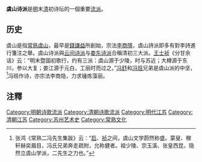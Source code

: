 '''虞山诗派'''是[[明朝|明]]末[[清朝|清]]初诗坛的一個重要[[流派|流派]]。

==历史==
虞山是指[[常熟|常熟]][[虞山|虞山]]，最早是[[錢謙益|錢謙益]]所創始，宗法[[李商隱|李商隱]]，虞山詩派即多有對李詩進行箋注之舉。虞山诗派與[[云间诗派|云间诗派]]与[[娄东诗派|娄东诗派]]合稱清初三大派。[[王士祯|王士祯]]《分甘余话》云：“明末暨国初歌行，约有三派：虞山源于少陵，时与苏近；大樽源于东川，参以大复；娄江源于元白，工丽时而过之。”[[冯舒|冯舒]]和[[冯班|冯班]]兄弟是虞山派的中坚，<ref>张鸿《常熟二冯先生集跋》云：“[[天启_(明朝)|启]]、[[崇祯|祯]]之间，虞山文学蔚然称盛。蒙叟、稼轩赫奕眉目，冯氏兄弟奔走疏附，允称健者。祖少陵、宗玉溪、张皇西昆，隐然立虞山学派，二先生之力也。”</ref>冯班作诗，亦宗法李商隐，力求锤炼藻丽。

== 注釋 ==
{{reflist}}

[[Category:明朝诗歌流派|Category:明朝诗歌流派]]
[[Category:清朝诗歌流派|Category:清朝诗歌流派]]
[[Category:明代江苏|Category:明代江苏]]
[[Category:清朝江苏|Category:清朝江苏]]
[[Category:苏州艺术史|Category:苏州艺术史]]
[[Category:常熟文化|Category:常熟文化]]